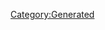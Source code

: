 {{Database/Costume/CostumeInfo
 |ID=40
 |DivaId=2
 |PrismCostumeId=20
 |Enabled=2
 |SkillId=25
 |EODICFLJAKO=False
 |AGBPBDODKBK=1
 |HMCOGDICFNB=1
 |LevelMax=0
 |HGBJODBCJDA=0
 |EGLDFPILJLG=1
 |GLEEPAFMPLO=False
 |IIELLEPEEFH=4090
}}
[[Category:Generated]]
